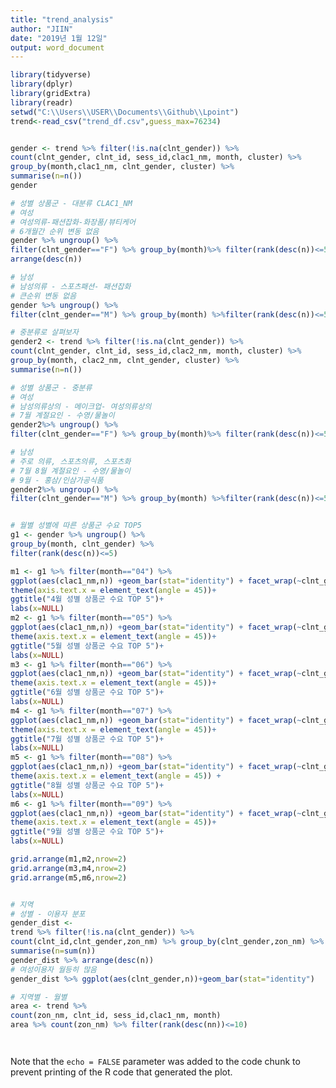 ```yaml
---
title: "trend_analysis"
author: "JIIN"
date: "2019년 1월 12일"
output: word_document
---
```


```r
library(tidyverse)
library(dplyr)
library(gridExtra)
library(readr)
setwd("C:\\Users\\USER\\Documents\\Github\\Lpoint")
trend<-read_csv("trend_df.csv",guess_max=76234)

```



```r

```


```r

gender <- trend %>% filter(!is.na(clnt_gender)) %>%
count(clnt_gender, clnt_id, sess_id,clac1_nm, month, cluster) %>%
group_by(month,clac1_nm, clnt_gender, cluster) %>%
summarise(n=n())
gender

# 성별 상품군 - 대분류 CLAC1_NM
# 여성
# 여성의류-패션잡화-화장품/뷰티케어 
# 6개월간 순위 변동 없음
gender %>% ungroup() %>% 
filter(clnt_gender=="F") %>% group_by(month)%>% filter(rank(desc(n))<=5) %>%
arrange(desc(n))

# 남성
# 남성의류 - 스포츠패션- 패션잡화
# 큰순위 변동 없음 
gender %>% ungroup() %>% 
filter(clnt_gender=="M") %>% group_by(month) %>%filter(rank(desc(n))<=5) %>% arrange(desc(n))

# 중분류로 살펴보자
gender2 <- trend %>% filter(!is.na(clnt_gender)) %>%
count(clnt_gender, clnt_id, sess_id,clac2_nm, month, cluster) %>% 
group_by(month, clac2_nm, clnt_gender, cluster) %>%
summarise(n=n())

# 성별 상품군 - 중분류
# 여성
# 남성의류상의 - 메이크업- 여성의류상의
# 7월 계절요인 - 수영/물놀이 
gender2%>% ungroup() %>% 
filter(clnt_gender=="F") %>% group_by(month)%>% filter(rank(desc(n))<=5) %>% arrange(desc(n)) %>% print(n=30)

# 남성
# 주로 의류, 스포츠의류, 스포츠화
# 7월 8월 계절요인 - 수영/물놀이 
# 9월 - 홍삼/인삼가공식품
gender2%>% ungroup() %>% 
filter(clnt_gender=="M") %>% group_by(month) %>%filter(rank(desc(n))<=5) %>% arrange(desc(n)) %>% print(n=30)


# 월별 성별에 따른 상품군 수요 TOP5
g1 <- gender %>% ungroup() %>% 
group_by(month, clnt_gender) %>% 
filter(rank(desc(n))<=5) 

m1 <- g1 %>% filter(month=="04") %>%
ggplot(aes(clac1_nm,n)) +geom_bar(stat="identity") + facet_wrap(~clnt_gender) +
theme(axis.text.x = element_text(angle = 45))+
ggtitle("4월 성별 상품군 수요 TOP 5")+ 
labs(x=NULL)
m2 <- g1 %>% filter(month=="05") %>%
ggplot(aes(clac1_nm,n)) +geom_bar(stat="identity") + facet_wrap(~clnt_gender)+
theme(axis.text.x = element_text(angle = 45))+
ggtitle("5월 성별 상품군 수요 TOP 5")+ 
labs(x=NULL)
m3 <- g1 %>% filter(month=="06") %>%
ggplot(aes(clac1_nm,n)) +geom_bar(stat="identity") + facet_wrap(~clnt_gender)+
theme(axis.text.x = element_text(angle = 45))+
ggtitle("6월 성별 상품군 수요 TOP 5")+ 
labs(x=NULL)
m4 <- g1 %>% filter(month=="07") %>%
ggplot(aes(clac1_nm,n)) +geom_bar(stat="identity") + facet_wrap(~clnt_gender)+
theme(axis.text.x = element_text(angle = 45))+
ggtitle("7월 성별 상품군 수요 TOP 5")+ 
labs(x=NULL)
m5 <- g1 %>% filter(month=="08") %>%
ggplot(aes(clac1_nm,n)) +geom_bar(stat="identity") + facet_wrap(~clnt_gender)+
theme(axis.text.x = element_text(angle = 45)) +
ggtitle("8월 성별 상품군 수요 TOP 5")+ 
labs(x=NULL)
m6 <- g1 %>% filter(month=="09") %>%
ggplot(aes(clac1_nm,n)) +geom_bar(stat="identity") + facet_wrap(~clnt_gender) +
theme(axis.text.x = element_text(angle = 45))+
ggtitle("9월 성별 상품군 수요 TOP 5")+ 
labs(x=NULL)

grid.arrange(m1,m2,nrow=2)
grid.arrange(m3,m4,nrow=2)
grid.arrange(m5,m6,nrow=2)


# 지역
# 성별 - 이용자 분포
gender_dist <- 
trend %>% filter(!is.na(clnt_gender)) %>% 
count(clnt_id,clnt_gender,zon_nm) %>% group_by(clnt_gender,zon_nm) %>% 
summarise(n=sum(n))
gender_dist %>% arrange(desc(n)) 
# 여성이용자 월등히 많음
gender_dist %>% ggplot(aes(clnt_gender,n))+geom_bar(stat="identity")

# 지역별 - 월별
area <- trend %>% 
count(zon_nm, clnt_id, sess_id,clac1_nm, month)
area %>% count(zon_nm) %>% filter(rank(desc(nn))<=10)




```

Note that the `echo = FALSE` parameter was added to the code chunk to prevent printing of the R code that generated the plot.
